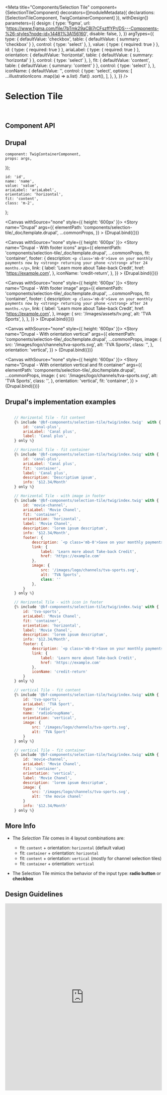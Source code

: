 
<Meta
    title="Components/Selection Tile"
    component={SelectionTileComponent}
    decorators={[moduleMetadata({ declarations: [SelectionTileComponent, TwigContainerComponent] }), withDesign]}
    parameters={{
        design: {
            type: 'figma',
            url: 'https://www.figma.com/file/7bTmk29aCBl7rCFszffYPr/DS---Components-%26-styles?node-id=14481%3A156160',
            disable: false,
        },
    }}
    argTypes={{
        type: {
            defaultValue: 'checkbox',
            table: { defaultValue: { summary: 'checkbox' } },
            control: { type: 'select' },
        },
        value: { type: { required: true } },
        id: { type: { required: true } },
        ariaLabel: { type: { required: true } },
        orientation: {
            defaultValue: 'horizontal',
            table: { defaultValue: { summary: 'horizontal' } },
            control: { type: 'select' },
        },
        fit: {
            defaultValue: 'content',
            table: { defaultValue: { summary: 'content' } },
            control: { type: 'select' },
        },
        iconName: {
            defaultValue: '',
            control: {
                type: 'select',
                options: [
                    ...illustrationIcons
                        .map((a) => a.list)
                        .flat()
                        .sort(),
                ],
            },
        },
    }}
/>

# Selection Tile

<br />

## Component API

<ArgsTable of={SelectionTileComponent} />

## Drupal

    component: TwigContainerComponent,
    props: args,
});

    id: 'id',
    name: 'name',
    value: 'value',
    ariaLabel: 'ariaLabel',
    orientation: 'horizontal',
    fit: 'content',
    class: 'm-2',
};

<Canvas withSource="none" style={{ height: '600px' }}>
    <Story
        name="Drupal"
        args={{
            elementPath: 'components/selection-tile/_doc/template.drupal',
            ...commonProps,
        }}
    >
        {Drupal.bind({})}
    </Story>
</Canvas>

<Canvas withSource="none" style={{ height: '600px' }}>
    <Story
        name="Drupal - With footer icons"
        args={{
            elementPath: 'components/selection-tile/_doc/template.drupal',
            ...commonProps,
            fit: 'container',
            footer: {
                description: `<p class='mb-0'>Save on your monthly payments now by <strong> returning your phone </strong> after 24 months.</p>`,
                link: {
                    label: 'Learn more about Take-back Credit',
                    href: 'https://example.com',
                },
                iconName: 'credit-return',
            },
        }}
    >
        {Drupal.bind({})}
    </Story>
</Canvas>

<Canvas withSource="none" style={{ height: '600px' }}>
    <Story
        name="Drupal - With footer image"
        args={{
            elementPath: 'components/selection-tile/_doc/template.drupal',
            ...commonProps,
            fit: 'container',
            footer: {
                description: `<p class='mb-0'>Save on your monthly payments now by <strong> returning your phone </strong> after 24 months.</p>`,
                link: {
                    label: 'Learn more about Take-back Credit',
                    href: 'https://example.com',
                },
                image: {
                    src: '/images/assets/tv.png',
                    alt: 'TVA Sports',
                },
            },
        }}
    >
        {Drupal.bind({})}
    </Story>
</Canvas>

<Canvas withSource="none" style={{ height: '600px' }}>
    <Story
        name="Drupal - With orientation vertical"
        args={{
            elementPath: 'components/selection-tile/_doc/template.drupal',
            ...commonProps,
            image: {
                src: '/images/logo/channels/tva-sports.svg',
                alt: 'TVA Sports',
                class: '',
            },
            orientation: 'vertical',
        }}
    >
        {Drupal.bind({})}
    </Story>
</Canvas>

<Canvas withSource="none" style={{ height: '600px' }}>
    <Story
        name="Drupal - With orientation vertical and fit container"
        args={{
            elementPath: 'components/selection-tile/_doc/template.drupal',
            ...commonProps,
            image: {
                src: '/images/logo/channels/tva-sports.svg',
                alt: 'TVA Sports',
                class: '',
            },
            orientation: 'vertical',
            fit: 'container',
        }}
    >
        {Drupal.bind({})}
    </Story>
</Canvas>

## Drupal's implementation examples

```jsx

    // Horizontal Tile - fit content
    {% include '@bf-components/selection-tile/twig/index.twig'  with {
        id: 'canal-plus',
        ariaLabel: 'Canal plus',
        label: 'Canal plus',
    } only %}

    // Horizontal Tile - fit container
    {% include '@bf-components/selection-tile/twig/index.twig' with {
        id: 'canal-plus',
        ariaLabel: 'Canal plus',
        fit: 'container',
        label: 'Canal plus',
        description: 'Descriptium ipsum',
        info: '$12.34/Month'
    } only %}

    // Horizontal Tile - with image in footer
    {% include '@bf-components/selection-tile/twig/index.twig' with {
        id: 'movie-channel',
        ariaLabel: 'Movie Chanel',
        fit: 'container',
        orientation: 'horizontal',
        label: 'Movie Chanel',
        description: 'lorem ipsum descriptum',
        info: '$12.34/Month',
        footer: {
            description: `<p class='mb-0'>Save on your monthly payments now by <strong> returning your phone </strong> after 24 months.</p>`,
            link: {
                label: 'Learn more about Take-back Credit',
                href: 'https://example.com'
            },
            image: {
                src: '/images/logo/channels/tva-sports.svg',
                alt: 'TVA Sports',
                class: ''
            },
        }
    } only %}

    // Horizontal Tile - with icon in footer
    {% include '@bf-components/selection-tile/twig/index.twig' with {
        id: 'tva-sports',
        ariaLabel: 'Movie Chanel',
        fit: 'container',
        orientation: 'horizontal',
        label: 'Movie Chanel',
        description: 'lorem ipsum descriptum',
        info: '$12.34/Month',
        footer: {
            description: `<p class='mb-0'>Save on your monthly payments now by <strong> returning your phone </strong> after 24 months.</p>`,
            link: {
                label: 'Learn more about Take-back Credit',
                href: 'https://example.com'
            },
            iconName: 'credit-return'
        }
    } only %}

    // vertical Tile - fit content
    {% include '@bf-components/selection-tile/twig/index.twig' with {
        id: 'tva-sports',
        ariaLabel: 'TVA Sport',
        type: 'radio',
        name: 'radioGroupName',
        orientation: 'vertical',
        image: {
            src: '/images/logo/channels/tva-sports.svg',
            alt: 'TVA Sport'
        }
    } only %}

    // vertical Tile - fit container
    {% include '@bf-components/selection-tile/twig/index.twig' with {
        id: 'movie-channel',
        ariaLabel: 'Movie Chanel',
        fit: 'container',
        orientation: 'vertical',
        label: 'Movie Chanel',
        description: 'lorem ipsum descriptum',
        image: {
            src: '/images/logo/channels/tva-sports.svg',
            alt: 'the movie chanel'
        }
        info: '$12.34/Month'
    } only %}
```

## More Info

<!-- TODO mettre à jour si on transforme fit en bolean (genre fitContainer) -->

-   The _Selection Tile_ comes in 4 layout combinations are:

    -   fit: `content` + orientation: `horizontal` (default value)
    -   fit: `container` + orientation: `horizontal`
    -   fit: `content` + orientation: `vertical` (mostly for channel selection tiles)
    -   fit: `container` + orientation: `vertical`

-   The Selection Tile mimics the behavior of the input type: **radio button** or **checkbox**

## Design Guidelines

<iframe
    width="100%"
    height="600"
    src="https://www.figma.com/embed?embed_host=share&url=https%3A%2F%2Fwww.figma.com%2Ffile%2F7bTmk29aCBl7rCFszffYPr%2FDS---Components-%2526-styles%3Fnode-id%3D14481%253A156160&chrome=DOCUMENTATION"
    frameBorder="0"
    allowFullScreen
></iframe>
